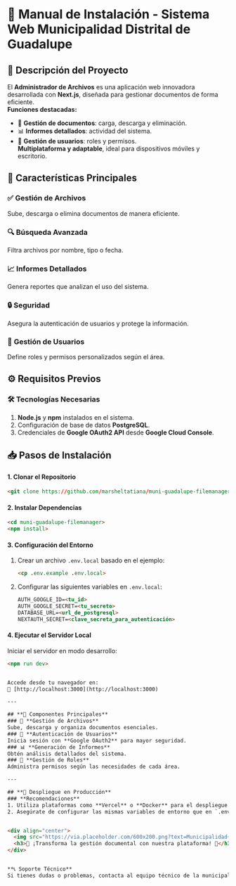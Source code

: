 # **📖 Manual de Instalación - Sistema Web Municipalidad Distrital de Guadalupe**  


## **📄 Descripción del Proyecto**  
El **Administrador de Archivos** es una aplicación web innovadora desarrollada con **Next.js**, diseñada para gestionar documentos de forma eficiente.  
**Funciones destacadas:**  
- 📂 **Gestión de documentos**: carga, descarga y eliminación.  
- 📊 **Informes detallados**: actividad del sistema.  
- 👥 **Gestión de usuarios**: roles y permisos.  
**Multiplataforma y adaptable**, ideal para dispositivos móviles y escritorio.  



## **🌟 Características Principales**  
### ✅ **Gestión de Archivos**  
Sube, descarga o elimina documentos de manera eficiente.  
### 🔍 **Búsqueda Avanzada**  
Filtra archivos por nombre, tipo o fecha.  
### 📈 **Informes Detallados**  
Genera reportes que analizan el uso del sistema.  
### 🔒 **Seguridad**  
Asegura la autenticación de usuarios y protege la información.  
### 👤 **Gestión de Usuarios**  
Define roles y permisos personalizados según el área.  



## **⚙️ Requisitos Previos**  
### 🛠️ **Tecnologías Necesarias**  
1. **Node.js** y **npm** instalados en el sistema.  
2. Configuración de base de datos **PostgreSQL**.  
3. Credenciales de **Google OAuth2 API** desde **Google Cloud Console**.  



## **📥 Pasos de Instalación**  

#### 1. **Clonar el Repositorio** 

```html filename="Código" {3} copy
<git clone https://github.com/marsheltatiana/muni-guadalupe-filemanager>
```

#### 2. **Instalar Dependencias**  

```html filename="Depedencias" {3} copy
<cd muni-guadalupe-filemanager>
<npm install>
```

#### 3. **Configuración del Entorno**  
1. Crear un archivo `.env.local` basado en el ejemplo:  
   ```html filename="Entorno" {3} copy
   <cp .env.example .env.local>  
   ```  
2. Configurar las siguientes variables en `.env.local`:  
   ```html filename="env" {3} copy 
   AUTH_GOOGLE_ID=<tu_id>  
   AUTH_GOOGLE_SECRET=<tu_secreto>  
   DATABASE_URL=<url_de_postgresql>  
   NEXTAUTH_SECRET=<clave_secreta_para_autenticación>  
   ```  

#### 4. **Ejecutar el Servidor Local**  
Iniciar el servidor en modo desarrollo:  
```html filename="Servidor" {3} copy
<npm run dev>  


Accede desde tu navegador en:  
🔗 [http://localhost:3000](http://localhost:3000)  

---

## **🔧 Componentes Principales**  
### 📁 **Gestión de Archivos**  
Sube, descarga y organiza documentos esenciales.  
### 🔑 **Autenticación de Usuarios**  
Inicia sesión con **Google OAuth2** para mayor seguridad.  
### 📊 **Generación de Informes**  
Obtén análisis detallados del sistema.  
### 👥 **Gestión de Roles**  
Administra permisos según las necesidades de cada área.  

---

## **🚀 Despliegue en Producción**  
### **Recomendaciones**  
1. Utiliza plataformas como **Vercel** o **Docker** para el despliegue.  
2. Asegúrate de configurar las mismas variables de entorno que en `.env.local`.  


<div align="center">
  <img src="https://via.placeholder.com/600x200.png?text=Municipalidad+Distrital+de+Guadalupe" alt="Logo Municipalidad Guadalupe" width="600px" />
  <h3>📂 ¡Transforma la gestión documental con nuestra plataforma! 📂</h3>
</div>  


**📞 Soporte Técnico**  
Si tienes dudas o problemas, contacta al equipo técnico de la municipalidad.  